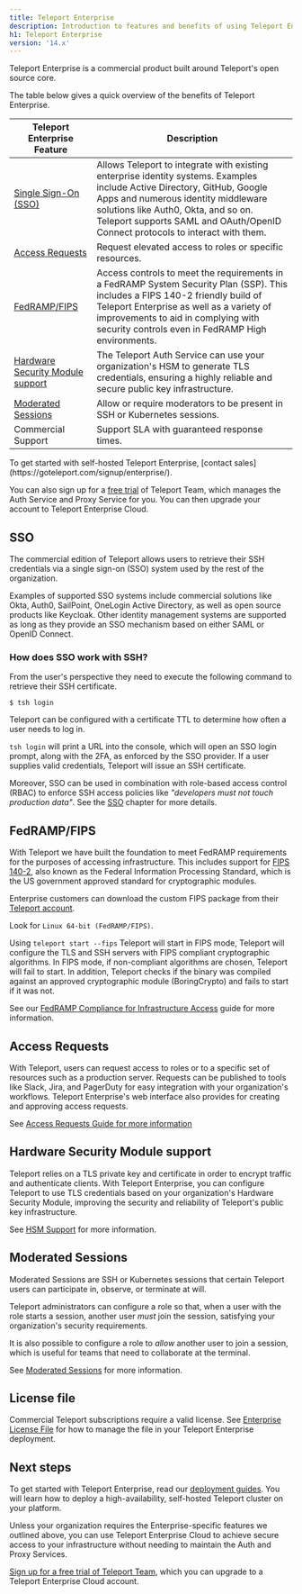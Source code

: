 ```yaml
---
title: Teleport Enterprise
description: Introduction to features and benefits of using Teleport Enterprise. Why upgrade to Teleport Enterprise?
h1: Teleport Enterprise
version: '14.x'
---
```


Teleport Enterprise is a commercial product built around Teleport's open source
core.

The table below gives a quick overview of the benefits of Teleport Enterprise.

| Teleport Enterprise Feature                                                             | Description                                                                                                                                                                                                                                                                             |
| --------------------------------------------------------------------------------------- | --------------------------------------------------------------------------------------------------------------------------------------------------------------------------------------------------------------------------------------------------------------------------------------- |
| [Single Sign-On (SSO)](#sso)                                                            | Allows Teleport to integrate with existing enterprise identity systems. Examples include Active Directory, GitHub, Google Apps and numerous identity middleware solutions like Auth0, Okta, and so on. Teleport supports SAML and OAuth/OpenID Connect protocols to interact with them. |
| [Access Requests](/ver/14.x/access-controls/access-requests)                            | Request elevated access to roles or specific resources.                                                                                                                                                                                                                                 |
| [FedRAMP/FIPS](#fedrampfips)                                                            | Access controls to meet the requirements in a FedRAMP System Security Plan (SSP). This includes a FIPS 140-2 friendly build of Teleport Enterprise as well as a variety of improvements to aid in complying with security controls even in FedRAMP High environments.                   |
| [Hardware Security Module support](/ver/14.x/choose-an-edition/teleport-enterprise/hsm) | The Teleport Auth Service can use your organization's HSM to generate TLS credentials, ensuring a highly reliable and secure public key infrastructure.                                                                                                                                 |
| [Moderated Sessions](/ver/14.x/access-controls/guides/moderated-sessions)               | Allow or require moderators to be present in SSH or Kubernetes sessions.                                                                                                                                                                                                                |
| Commercial Support                                                                      | Support SLA with guaranteed response times.                                                                                                                                                                                                                                             |

<Tip>
  To get started with self-hosted Teleport Enterprise, [contact
  sales](https://goteleport.com/signup/enterprise/).

  You can also sign up for a [free trial](https://goteleport.com/signup) of
  Teleport Team, which manages the Auth Service and Proxy Service for you. You
  can then upgrade your account to Teleport Enterprise Cloud.
</Tip>

## SSO

The commercial edition of Teleport allows users to retrieve their SSH
credentials via a single sign-on (SSO) system used by the rest of the organization.

Examples of supported SSO systems include commercial solutions like Okta,
Auth0, SailPoint, OneLogin Active Directory, as well as open source products like Keycloak.
Other identity management systems are supported as long as they provide an
SSO mechanism based on either SAML or OpenID Connect.

### How does SSO work with SSH?

From the user's perspective they need to execute the following command to retrieve their SSH certificate.

```code
$ tsh login
```

Teleport can be configured with a certificate TTL to determine how often a user needs to log in.

`tsh login` will print a URL into the console, which will open an SSO login
prompt, along with the 2FA, as enforced by the SSO provider. If a user supplies
valid credentials, Teleport will issue an SSH certificate.

Moreover, SSO can be used in combination with role-based access control (RBAC)
to enforce SSH access policies like *"developers must not touch production data"*.
See the [SSO](/ver/14.x/access-controls/sso) chapter for more details.

## FedRAMP/FIPS

With Teleport we have built the foundation to meet FedRAMP requirements for the purposes of accessing infrastructure. This includes support for [FIPS 140-2](https://en.wikipedia.org/wiki/FIPS_140-2), also known as the Federal Information Processing Standard, which is the US government approved standard for cryptographic modules.

Enterprise customers can download the custom FIPS package from their [Teleport account](https://teleport.sh).

Look for `Linux 64-bit (FedRAMP/FIPS)`.

Using `teleport start --fips` Teleport will start in FIPS mode, Teleport will
configure the TLS and SSH servers with FIPS compliant cryptographic algorithms.
In FIPS mode, if non-compliant algorithms are chosen, Teleport will fail to start.
In addition, Teleport checks if the binary was compiled against an approved
cryptographic module (BoringCrypto) and fails to start if it was not.

See our [FedRAMP Compliance for Infrastructure Access](/ver/14.x/access-controls/compliance-frameworks/fedramp) guide for more information.

## Access Requests

With Teleport, users can request access to roles or to a specific set of resources
such as a production server. Requests can be published to tools like Slack, Jira,
and PagerDuty for easy integration with your organization's workflows. Teleport
Enterprise's web interface also provides for creating and approving access requests.

See [Access Requests Guide for more
information](/ver/14.x/access-controls/access-requests)

## Hardware Security Module support

Teleport relies on a TLS private key and certificate in order to encrypt traffic
and authenticate clients. With Teleport Enterprise, you can configure Teleport
to use TLS credentials based on your organization's Hardware Security Module,
improving the security and reliability of Teleport's public key infrastructure.

See [HSM Support](/ver/14.x/choose-an-edition/teleport-enterprise/hsm) for more information.

## Moderated Sessions

Moderated Sessions are SSH or Kubernetes sessions that certain Teleport users
can participate in, observe, or terminate at will.

Teleport administrators can configure a role so that, when a user with the role
starts a session, another user *must* join the session, satisfying your
organization's security requirements.

It is also possible to configure a role to *allow* another user to join a
session, which is useful for teams that need to collaborate at the terminal.

See [Moderated Sessions](/ver/14.x/access-controls/guides/moderated-sessions) for more information.

## License file

Commercial Teleport subscriptions require a valid license. See [Enterprise License File](/ver/14.x/choose-an-edition/teleport-enterprise/license) for how to manage the file in your Teleport Enterprise deployment.

## Next steps

To get started with Teleport Enterprise, read our [deployment
guides](/ver/14.x/deploy-a-cluster/introduction). You will learn how to deploy a
high-availability, self-hosted Teleport cluster on your platform.

Unless your organization requires the Enterprise-specific features we outlined
above, you can use Teleport Enterprise Cloud to achieve secure access to your
infrastructure without needing to maintain the Auth and Proxy Services.

[Sign up for a free trial of Teleport Team](https://goteleport.com/signup/),
which you can upgrade to a Teleport Enterprise Cloud account.
